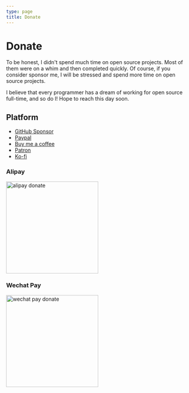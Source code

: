 ```yaml
---
type: page
title: Donate
---
```



# Donate

To be honest, I didn't spend much time on open source projects. Most of them were on a whim and then completed quickly. Of course, if you consider sponsor me, I will be stressed and spend more time on open source projects.

I believe that every programmer has a dream of working for open source full-time, and so do I! Hope to reach this day soon.

## Platform

- [GitHub Sponsor](https://github.com/sponsors/geekplux)
- [Paypal](https://www.paypal.me/geekplux)
- [Buy me a coffee](https://www.buymeacoffee.com/geekplux)
- [Patron](https://www.patreon.com/geekplux)
- [Ko-fi](https://ko-fi.com/geekplux)


### Alipay

<Image width="250" height="250" src="https://geekpluxblog.oss-cn-hongkong.aliyuncs.com/alipayQR.jpg?x-oss-process=style/zip" alt="alipay donate" />

### Wechat Pay

<Image width="250" height="250" src="https://geekpluxblog.oss-cn-hongkong.aliyuncs.com/wechatQR.jpg?x-oss-process=style/zip" alt="wechat pay donate" />
